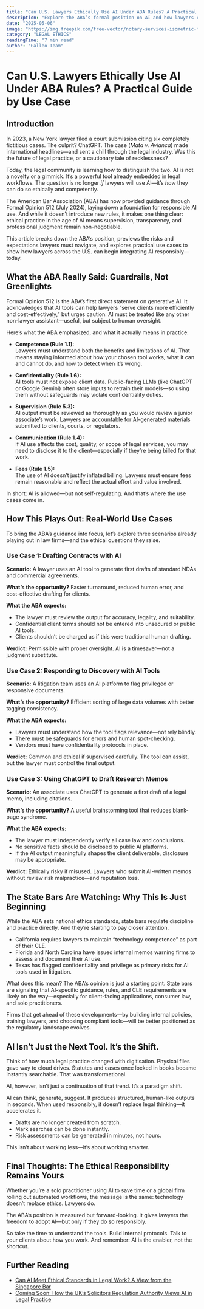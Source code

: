 ```yaml
---
title: "Can U.S. Lawyers Ethically Use AI Under ABA Rules? A Practical Guide by Use Case"
description: "Explore the ABA’s formal position on AI and how lawyers can use generative tools like ChatGPT ethically and effectively, with practical use cases and state bar insights."
date: "2025-05-06"
image: "https://img.freepik.com/free-vector/notary-services-isometric-flowchart-illustration_12890565.htm"
category: "LEGAL ETHICS"
readingTime: "7 min read"
author: "Galleo Team"
---
```


# Can U.S. Lawyers Ethically Use AI Under ABA Rules? A Practical Guide by Use Case

## Introduction

In 2023, a New York lawyer filed a court submission citing six completely fictitious cases. The culprit? ChatGPT. The case (*Mata v. Avianca*) made international headlines—and sent a chill through the legal industry. Was this the future of legal practice, or a cautionary tale of recklessness?

Today, the legal community is learning how to distinguish the two. AI is not a novelty or a gimmick. It’s a powerful tool already embedded in legal workflows. The question is no longer *if* lawyers will use AI—it’s *how* they can do so ethically and competently.

The American Bar Association (ABA) has now provided guidance through Formal Opinion 512 (July 2024), laying down a foundation for responsible AI use. And while it doesn’t introduce new rules, it makes one thing clear: ethical practice in the age of AI means supervision, transparency, and professional judgment remain non-negotiable.

This article breaks down the ABA’s position, previews the risks and expectations lawyers must navigate, and explores practical use cases to show how lawyers across the U.S. can begin integrating AI responsibly—today.

## What the ABA Really Said: Guardrails, Not Greenlights

Formal Opinion 512 is the ABA’s first direct statement on generative AI. It acknowledges that AI tools can help lawyers “serve clients more efficiently and cost-effectively,” but urges caution: AI must be treated like any other non-lawyer assistant—useful, but subject to human oversight.

Here’s what the ABA emphasized, and what it actually means in practice:

- **Competence (Rule 1.1):**  
  Lawyers must understand both the benefits and limitations of AI. That means staying informed about how your chosen tool works, what it can and cannot do, and how to detect when it’s wrong.

- **Confidentiality (Rule 1.6):**  
  AI tools must not expose client data. Public-facing LLMs (like ChatGPT or Google Gemini) often store inputs to retrain their models—so using them without safeguards may violate confidentiality duties.

- **Supervision (Rule 5.3):**  
  AI output must be reviewed as thoroughly as you would review a junior associate’s work. Lawyers are accountable for AI-generated materials submitted to clients, courts, or regulators.

- **Communication (Rule 1.4):**  
  If AI use affects the cost, quality, or scope of legal services, you may need to disclose it to the client—especially if they’re being billed for that work.

- **Fees (Rule 1.5):**  
  The use of AI doesn’t justify inflated billing. Lawyers must ensure fees remain reasonable and reflect the actual effort and value involved.

In short: AI is allowed—but not self-regulating. And that’s where the use cases come in.

## How This Plays Out: Real-World Use Cases

To bring the ABA’s guidance into focus, let’s explore three scenarios already playing out in law firms—and the ethical questions they raise.

### Use Case 1: Drafting Contracts with AI

**Scenario:** A lawyer uses an AI tool to generate first drafts of standard NDAs and commercial agreements.

**What’s the opportunity?** Faster turnaround, reduced human error, and cost-effective drafting for clients.

**What the ABA expects:**
- The lawyer must review the output for accuracy, legality, and suitability.
- Confidential client terms should not be entered into unsecured or public AI tools.
- Clients shouldn’t be charged as if this were traditional human drafting.

**Verdict:** Permissible with proper oversight. AI is a timesaver—not a judgment substitute.

### Use Case 2: Responding to Discovery with AI Tools

**Scenario:** A litigation team uses an AI platform to flag privileged or responsive documents.

**What’s the opportunity?** Efficient sorting of large data volumes with better tagging consistency.

**What the ABA expects:**
- Lawyers must understand how the tool flags relevance—not rely blindly.
- There must be safeguards for errors and human spot-checking.
- Vendors must have confidentiality protocols in place.

**Verdict:** Common and ethical if supervised carefully. The tool can assist, but the lawyer must control the final output.

### Use Case 3: Using ChatGPT to Draft Research Memos

**Scenario:** An associate uses ChatGPT to generate a first draft of a legal memo, including citations.

**What’s the opportunity?** A useful brainstorming tool that reduces blank-page syndrome.

**What the ABA expects:**
- The lawyer must independently verify all case law and conclusions.
- No sensitive facts should be disclosed to public AI platforms.
- If the AI output meaningfully shapes the client deliverable, disclosure may be appropriate.

**Verdict:** Ethically risky if misused. Lawyers who submit AI-written memos without review risk malpractice—and reputation loss.

## The State Bars Are Watching: Why This Is Just Beginning

While the ABA sets national ethics standards, state bars regulate discipline and practice directly. And they’re starting to pay closer attention.

- California requires lawyers to maintain “technology competence” as part of their CLE.
- Florida and North Carolina have issued internal memos warning firms to assess and document their AI use.
- Texas has flagged confidentiality and privilege as primary risks for AI tools used in litigation.

What does this mean? The ABA’s opinion is just a starting point. State bars are signaling that AI-specific guidance, rules, and CLE requirements are likely on the way—especially for client-facing applications, consumer law, and solo practitioners.

Firms that get ahead of these developments—by building internal policies, training lawyers, and choosing compliant tools—will be better positioned as the regulatory landscape evolves.

## AI Isn’t Just the Next Tool. It’s the Shift.

Think of how much legal practice changed with digitisation. Physical files gave way to cloud drives. Statutes and cases once locked in books became instantly searchable. That was transformational.

AI, however, isn’t just a continuation of that trend. It’s a paradigm shift.

AI can think, generate, suggest. It produces structured, human-like outputs in seconds. When used responsibly, it doesn’t replace legal thinking—it accelerates it.

- Drafts are no longer created from scratch.
- Mark searches can be done instantly.
- Risk assessments can be generated in minutes, not hours.

This isn’t about working less—it’s about working smarter.

## Final Thoughts: The Ethical Responsibility Remains Yours

Whether you’re a solo practitioner using AI to save time or a global firm rolling out automated workflows, the message is the same: technology doesn’t replace ethics. Lawyers do.

The ABA’s position is measured but forward-looking. It gives lawyers the freedom to adopt AI—but only if they do so responsibly.

So take the time to understand the tools. Build internal protocols. Talk to your clients about how you work. And remember: AI is the enabler, not the shortcut.

## Further Reading

- [Can AI Meet Ethical Standards in Legal Work? A View from the Singapore Bar](#)
- [Coming Soon: How the UK’s Solicitors Regulation Authority Views AI in Legal Practice](#)
